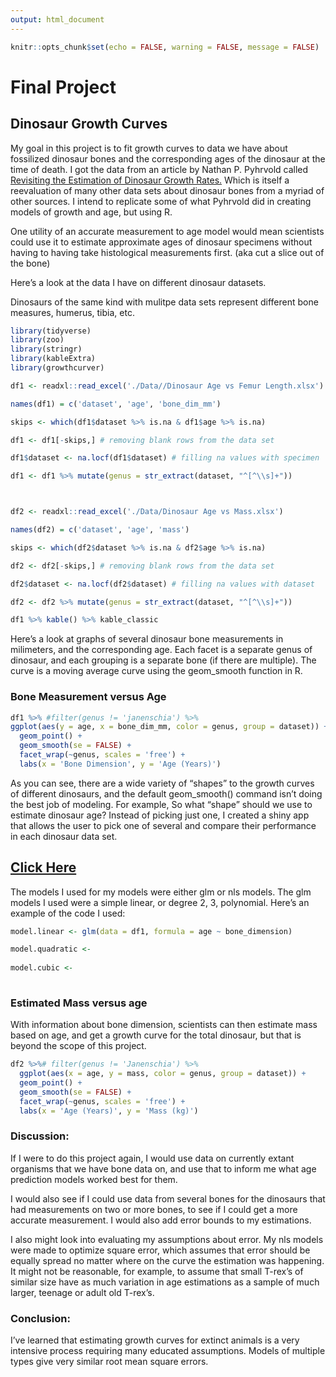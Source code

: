 ```yaml
---
output: html_document
---
```


```r
knitr::opts_chunk$set(echo = FALSE, warning = FALSE, message = FALSE)
```

# Final Project

## Dinosaur Growth Curves

My goal in this project is to fit growth curves to data we have about fossilized dinosaur bones and the corresponding ages of the dinosaur at the time of death. I got the data from an article by Nathan P. Pyhrvold called [Revisiting the Estimation of Dinosaur Growth Rates.](https://journals.plos.org/plosone/article?id=10.1371/journal.pone.0081917) Which is itself a reevaluation of many other data sets about dinosaur bones from a myriad of other sources. I intend to replicate some of what Pyhrvold did in creating models of growth and age, but using R.

One utility of an accurate measurement to age model would mean scientists could use it to estimate approximate ages of dinosaur specimens without having to having take histological measurements first. (aka cut a slice out of the bone)

Here's a look at the data I have on different dinosaur datasets.

Dinosaurs of the same kind with mulitpe data sets represent different bone measures, humerus, tibia, etc.

```r
library(tidyverse)
library(zoo)
library(stringr)
library(kableExtra)
library(growthcurver)

df1 <- readxl::read_excel('./Data//Dinosaur Age vs Femur Length.xlsx')

names(df1) = c('dataset', 'age', 'bone_dim_mm')

skips <- which(df1$dataset %>% is.na & df1$age %>% is.na)

df1 <- df1[-skips,] # removing blank rows from the data set

df1$dataset <- na.locf(df1$dataset) # filling na values with specimen

df1 <- df1 %>% mutate(genus = str_extract(dataset, "^[^\\s]+"))



df2 <- readxl::read_excel('./Data/Dinosaur Age vs Mass.xlsx')

names(df2) = c('dataset', 'age', 'mass')

skips <- which(df2$dataset %>% is.na & df2$age %>% is.na)

df2 <- df2[-skips,] # removing blank rows from the data set

df2$dataset <- na.locf(df2$dataset) # filling na values with dataset

df2 <- df2 %>% mutate(genus = str_extract(dataset, "^[^\\s]+"))

df1 %>% kable() %>% kable_classic
```

Here's a look at graphs of several dinosaur bone measurements in milimeters, and the corresponding age. Each facet is a separate genus of dinosaur, and each grouping is a separate bone (if there are multiple). The curve is a moving average curve using the geom_smooth function in R.

### Bone Measurement versus Age

```r
df1 %>% #filter(genus != 'janenschia') %>% 
ggplot(aes(y = age, x = bone_dim_mm, color = genus, group = dataset)) +
  geom_point() +
  geom_smooth(se = FALSE) +
  facet_wrap(~genus, scales = 'free') +
  labs(x = 'Bone Dimension', y = 'Age (Years)')
```

As you can see, there are a wide variety of "shapes" to the growth curves of different dinosaurs, and the default geom_smooth() command isn't doing the best job of modeling. For example, So what "shape" should we use to estimate dinosaur age? Instead of picking just one, I created a shiny app that allows the user to pick one of several and compare their performance in each dinosaur data set.

## [Click Here](https://mason-barnes.shinyapps.io/dino_bone_growth_app/)

The models I used for my models were either glm or nls models. The glm models I used were a simple linear, or degree 2, 3, polynomial. Here's an example of the code I used:

```r
model.linear <- glm(data = df1, formula = age ~ bone_dimension)

model.quadratic <- 
  
model.cubic <- 
  


```

### Estimated Mass versus age

With information about bone dimension, scientists can then estimate mass based on age, and get a growth curve for the total dinosaur, but that is beyond the scope of this project.

```r
df2 %>%# filter(genus != 'Janenschia') %>% 
  ggplot(aes(x = age, y = mass, color = genus, group = dataset)) +
  geom_point() +
  geom_smooth(se = FALSE) +
  facet_wrap(~genus, scales = 'free') +
  labs(x = 'Age (Years)', y = 'Mass (kg)')
```

### Discussion:

If I were to do this project again, I would use data on currently extant organisms that we have bone data on, and use that to inform me what age prediction models worked best for them.

I would also see if I could use data from several bones for the dinosaurs that had measurements on two or more bones, to see if I could get a more accurate measurement. I would also add error bounds to my estimations.

I also might look into evaluating my assumptions about error. My nls models were made to optimize square error, which assumes that error should be equally spread no matter where on the curve the estimation was happening. It might not be reasonable, for example, to assume that small T-rex's of similar size have as much variation in age estimations as a sample of much larger, teenage or adult old T-rex's.

### Conclusion:

I've learned that estimating growth curves for extinct animals is a very intensive process requiring many educated assumptions. Models of multiple types give very similar root mean square errors.
